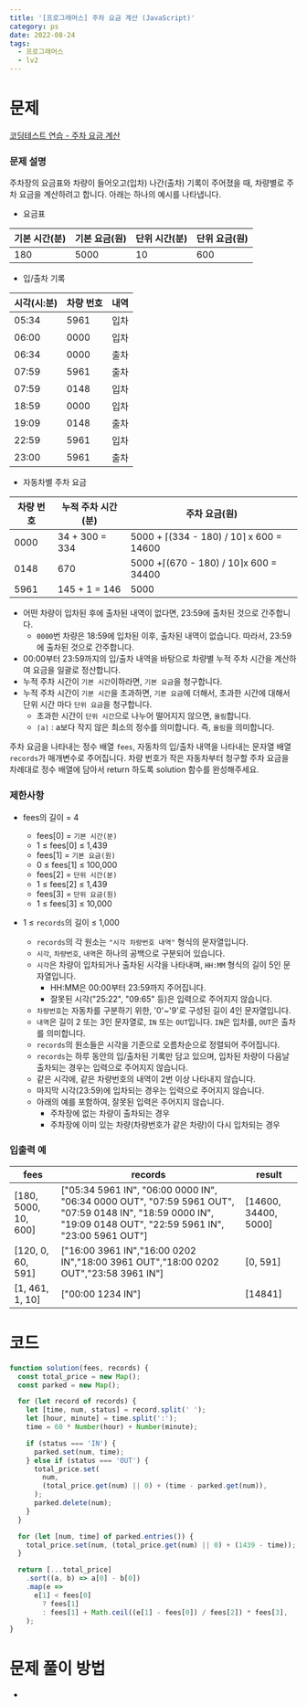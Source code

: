 ```yaml
---
title: '[프로그래머스] 주차 요금 계산 (JavaScript)'
category: ps
date: 2022-08-24
tags:
  - 프로그래머스
  - lv2
---
```


# 문제

[코딩테스트 연습 - 주차 요금 계산](https://school.programmers.co.kr/learn/courses/30/lessons/92341)

### 문제 설명

주차장의 요금표와 차량이 들어오고(입차) 나간(출차) 기록이 주어졌을 때, 차량별로 주차 요금을 계산하려고 합니다. 아래는 하나의 예시를 나타냅니다.

- 요금표

| 기본 시간(분) | 기본 요금(원) | 단위 시간(분) | 단위 요금(원) |
| ------------- | ------------- | ------------- | ------------- |
| 180           | 5000          | 10            | 600           |

- 입/출차 기록

| 시각(시:분) | 차량 번호 | 내역 |
| ----------- | --------- | ---- |
| 05:34       | 5961      | 입차 |
| 06:00       | 0000      | 입차 |
| 06:34       | 0000      | 출차 |
| 07:59       | 5961      | 출차 |
| 07:59       | 0148      | 입차 |
| 18:59       | 0000      | 입차 |
| 19:09       | 0148      | 출차 |
| 22:59       | 5961      | 입차 |
| 23:00       | 5961      | 출차 |

- 자동차별 주차 요금

| 차량 번호 | 누적 주차 시간(분) | 주차 요금(원)                           |
| --------- | ------------------ | --------------------------------------- |
| 0000      | 34 + 300 = 334     | 5000 + ⌈(334 - 180) / 10⌉ x 600 = 14600 |
| 0148      | 670                | 5000 +⌈(670 - 180) / 10⌉x 600 = 34400   |
| 5961      | 145 + 1 = 146      | 5000                                    |

- 어떤 차량이 입차된 후에 출차된 내역이 없다면, 23:59에 출차된 것으로 간주합니다.
  - `0000`번 차량은 18:59에 입차된 이후, 출차된 내역이 없습니다. 따라서, 23:59에 출차된 것으로 간주합니다.
- 00:00부터 23:59까지의 입/출차 내역을 바탕으로 차량별 누적 주차 시간을 계산하여 요금을 일괄로 정산합니다.
- 누적 주차 시간이 `기본 시간`이하라면, `기본 요금`을 청구합니다.
- 누적 주차 시간이 `기본 시간`을 초과하면, `기본 요금`에 더해서, 초과한 시간에 대해서 단위 시간 마다 `단위 요금`을 청구합니다.
  - 초과한 시간이 `단위 시간`으로 나누어 떨어지지 않으면, `올림`합니다.
  - `⌈a⌉` : a보다 작지 않은 최소의 정수를 의미합니다. 즉, `올림`을 의미합니다.

주차 요금을 나타내는 정수 배열 `fees`, 자동차의 입/출차 내역을 나타내는 문자열 배열 `records`가 매개변수로 주어집니다. 차량 번호가 작은 자동차부터 청구할 주차 요금을 차례대로 정수 배열에 담아서 return 하도록 solution 함수를 완성해주세요.

### 제한사항

- fees의 길이 = 4

  - fees[0] = `기본 시간(분)`
  - 1 ≤ fees[0] ≤ 1,439
  - fees[1] = `기본 요금(원)`
  - 0 ≤ fees[1] ≤ 100,000
  - fees[2] = `단위 시간(분)`
  - 1 ≤ fees[2] ≤ 1,439
  - fees[3] = `단위 요금(원)`
  - 1 ≤ fees[3] ≤ 10,000

- 1 ≤ `records`의 길이 ≤ 1,000
  - `records`의 각 원소는 `"시각 차량번호 내역"` 형식의 문자열입니다.
  - `시각`, `차량번호`, `내역`은 하나의 공백으로 구분되어 있습니다.
  - `시각`은 차량이 입차되거나 출차된 시각을 나타내며, `HH:MM` 형식의 길이 5인 문자열입니다.
    - HH:MM은 00:00부터 23:59까지 주어집니다.
    - 잘못된 시각("25:22", "09:65" 등)은 입력으로 주어지지 않습니다.
  - `차량번호`는 자동차를 구분하기 위한, '0'~'9'로 구성된 길이 4인 문자열입니다.
  - `내역`은 길이 2 또는 3인 문자열로, `IN` 또는 `OUT`입니다. `IN`은 입차를, `OUT`은 출차를 의미합니다.
  - `records`의 원소들은 시각을 기준으로 오름차순으로 정렬되어 주어집니다.
  - `records`는 하루 동안의 입/출차된 기록만 담고 있으며, 입차된 차량이 다음날 출차되는 경우는 입력으로 주어지지 않습니다.
  - 같은 시각에, 같은 차량번호의 내역이 2번 이상 나타내지 않습니다.
  - 마지막 시각(23:59)에 입차되는 경우는 입력으로 주어지지 않습니다.
  - 아래의 예를 포함하여, 잘못된 입력은 주어지지 않습니다.
    - 주차장에 없는 차량이 출차되는 경우
    - 주차장에 이미 있는 차량(차량번호가 같은 차량)이 다시 입차되는 경우

### 입출력 예

| fees                 | records                                                                                                                                                       | result               |
| -------------------- | ------------------------------------------------------------------------------------------------------------------------------------------------------------- | -------------------- |
| [180, 5000, 10, 600] | ["05:34 5961 IN", "06:00 0000 IN", "06:34 0000 OUT", "07:59 5961 OUT", "07:59 0148 IN", "18:59 0000 IN", "19:09 0148 OUT", "22:59 5961 IN", "23:00 5961 OUT"] | [14600, 34400, 5000] |
| [120, 0, 60, 591]    | ["16:00 3961 IN","16:00 0202 IN","18:00 3961 OUT","18:00 0202 OUT","23:58 3961 IN"]                                                                           | [0, 591]             |
| [1, 461, 1, 10]      | ["00:00 1234 IN"]                                                                                                                                             | [14841]              |

# 코드

```js
function solution(fees, records) {
  const total_price = new Map();
  const parked = new Map();

  for (let record of records) {
    let [time, num, status] = record.split(' ');
    let [hour, minute] = time.split(':');
    time = 60 * Number(hour) + Number(minute);

    if (status === 'IN') {
      parked.set(num, time);
    } else if (status === 'OUT') {
      total_price.set(
        num,
        (total_price.get(num) || 0) + (time - parked.get(num)),
      );
      parked.delete(num);
    }
  }

  for (let [num, time] of parked.entries()) {
    total_price.set(num, (total_price.get(num) || 0) + (1439 - time));
  }

  return [...total_price]
    .sort((a, b) => a[0] - b[0])
    .map(e =>
      e[1] < fees[0]
        ? fees[1]
        : fees[1] + Math.ceil((e[1] - fees[0]) / fees[2]) * fees[3],
    );
}
```

# 문제 풀이 방법

-
